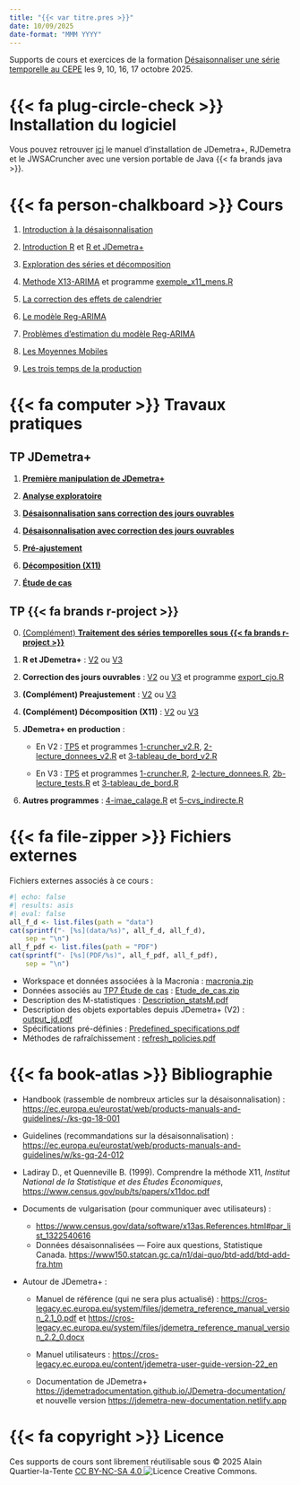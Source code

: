 ```yaml
---
title: "{{< var titre.pres >}}"
date: 10/09/2025
date-format: "MMM YYYY"
---
```


Supports de cours et exercices de la formation [Désaisonnaliser une série temporelle au CEPE](https://www.lecepe.fr/formations/methodes-statistiques/series-temporelles/desaisonnaliser-une-serie-temporelle_42.html) les 9, 10, 16, 17 octobre 2025.



# {{< fa plug-circle-check >}} Installation du logiciel

Vous pouvez retrouver [ici](manuel_installation.qmd) le manuel d'installation de JDemetra+, RJDemetra et le JWSACruncher avec une version portable de Java {{< fa brands java >}}.

# {{< fa person-chalkboard >}} Cours

1.  [Introduction à la désaisonnalisation](Cours/01_introduction.pdf)

2.  [Introduction R](Cours/02a_Intro_R.pdf) et  [R et JDemetra+](Cours/02b_R_et_JD.pdf)

3.  [Exploration des séries et décomposition](Cours/03_Exploration_series.pdf)

4.  [Methode X13-ARIMA](Cours/04_Methode_X13-ARIMA.pdf) et programme [exemple_x11_mens.R](R-macronia/exemple_x11_mens.R)

5.  [La correction des effets de calendrier](Cours/05_CJO.pdf)

6.  [Le modèle Reg-ARIMA](Cours/06_Le_modele_Reg-ARIMA.pdf)

7.  [Problèmes d'estimation du modèle Reg-ARIMA](Cours/07_Pb_estimation_regarima.pdf)

8.  [Les Moyennes Mobiles](Cours/08_Les_Moyennes_Mobiles.pdf)

9. [Les trois temps de la production](Cours/09_temps_production.pdf)

# {{< fa computer >}} Travaux pratiques



## TP JDemetra+

1.  [**Première manipulation de JDemetra+**](TP/JD_1_Premiere_manipulation_JD.qmd)

2.  [**Analyse exploratoire**](TP/JD_2_Analyse_exploratoire.qmd)

3.  [**Désaisonnalisation sans correction des jours ouvrables**](TP/JD_3_CVS_sans_CJO.qmd)

4.  [**Désaisonnalisation avec correction des jours ouvrables**](TP/JD_4_CVS_CJO.qmd)

5.  [**Pré-ajustement**](TP/JD_5_Preajustment.qmd)

6.  [**Décomposition (X11)**](TP/JD_6_X11.qmd)

7.  [**Étude de cas**](TP/JD_7_Etude_de_cas.qmd)


## TP {{< fa brands r-project >}}

0.  [(Complément) **Traitement des séries temporelles sous {{< fa brands r-project >}}**](TP/R_0_Manipulation_series_temporelles.qmd)

1.  **R et JDemetra+** : [V2](TP/R_1_R_et_JD_v2.qmd) ou [V3](TP/R_1_R_et_JD_v3.qmd)

2. **Correction des jours ouvrables** : [V2](TP/R_2_CJO_v2.qmd) ou [V3](TP/R_2_CJO_v3.qmd) et programme [export_cjo.R](R-macronia/export_cjo.R)

3. **(Complément) Preajustement** : [V2](TP/R_3_Preadjustment_v2.qmd) ou [V3](TP/R_3_Preadjustment_v3.qmd)

4. **(Complément) Décomposition (X11)** : [V2](TP/R_4_X11_v2.qmd) ou [V3](TP/R_4_X11_v3.qmd)

5. **JDemetra+ en production** : 

   - En V2 : [TP5](TP/R_5_JD_in_production_v2.qmd)  et programmes  [1-cruncher_v2.R](R-macronia/1-cruncher_v2.R), [2-lecture_donnees_v2.R](R-macronia/2-lecture_donnees_v2.R) et [3-tableau_de_bord_v2.R](R-macronia/3-tableau_de_bord_v2.R)
   
   - En V3 : [TP5](TP/R_5_JD_in_production_v3.qmd) et programmes [1-cruncher.R](R-macronia/1-cruncher.R), [2-lecture_donnees.R](R-macronia/2-lecture_donnees.R), [2b-lecture_tests.R](R-macronia/2b-lecture_tests.R) et [3-tableau_de_bord.R](R-macronia/3-tableau_de_bord.R)

6. **Autres programmes** : [4-imae_calage.R](R-macronia/4-imae_calage.R) et [5-cvs_indirecte.R](R-macronia/5-cvs_indirecte.R)


# {{< fa file-zipper >}} Fichiers externes

Fichiers externes associés à ce cours :

```r
#| echo: false
#| results: asis
#| eval: false
all_f_d <- list.files(path = "data")
cat(sprintf("- [%s](data/%s)", all_f_d, all_f_d),
	sep = "\n")
all_f_pdf <- list.files(path = "PDF")
cat(sprintf("- [%s](PDF/%s)", all_f_pdf, all_f_pdf),
	sep = "\n")
```

- Workspace et données associées à la Macronia\ : [macronia.zip](data/macronia.zip)
- Données associés au [TP7 Étude de cas](TP/JD_7_Etude_de_cas.qmd) : [Etude_de_cas.zip](data/Etude_de_cas.zip)
- Description des M-statistiques\ : [Description_statsM.pdf](PDF/Description_statsM.pdf)
- Description des objets exportables depuis JDemetra+ (V2) : [output_jd.pdf](PDF/output_jd.pdf)
- Spécifications pré-définies\ : [Predefined_specifications.pdf](PDF/Predefined_specifications.pdf)
- Méthodes de rafraîchissement\ : [refresh_policies.pdf](PDF/refresh_policies.pdf)


# {{< fa book-atlas >}}  Bibliographie

- Handbook (rassemble de nombreux articles sur la désaisonnalisation)\ : <https://ec.europa.eu/eurostat/web/products-manuals-and-guidelines/-/ks-gq-18-001>

- Guidelines (recommandations sur la désaisonnalisation)\ : <https://ec.europa.eu/eurostat/web/products-manuals-and-guidelines/w/ks-gq-24-012>

-  Ladiray D., et Quenneville B. (1999). Comprendre la méthode X11, *Institut National de la Statistique et des Études Économiques*, <https://www.census.gov/pub/ts/papers/x11doc.pdf>

- Documents de vulgarisation (pour communiquer avec utilisateurs) :

	- <https://www.census.gov/data/software/x13as.References.html#par_list_1322540616>
	- Données désaisonnalisées — Foire aux questions, Statistique Canada. <https://www150.statcan.gc.ca/n1/dai-quo/btd-add/btd-add-fra.htm>


- Autour de JDemetra+ :

	- Manuel de référence (qui ne sera plus actualisé) : <https://cros-legacy.ec.europa.eu/system/files/jdemetra_reference_manual_version_2.1_0.pdf> et <https://cros-legacy.ec.europa.eu/system/files/jdemetra_reference_manual_version_2.2_0.docx> 

	- Manuel utilisateurs : <https://cros-legacy.ec.europa.eu/content/jdemetra-user-guide-version-22_en>

	- Documentation de JDemetra+ <https://jdemetradocumentation.github.io/JDemetra-documentation/> et nouvelle version <https://jdemetra-new-documentation.netlify.app>
	
# {{< fa copyright >}} Licence

Ces supports de cours sont librement réutilisable sous © 2025 Alain Quartier-la-Tente [CC BY-NC-SA 4.0 <img src="https://i.creativecommons.org/l/by-nc-sa/4.0/88x31.png" alt="Licence Creative Commons" style="display: inline-block; margin: 0"/>](http://creativecommons.org/licenses/by-nc-sa/4.0/).


